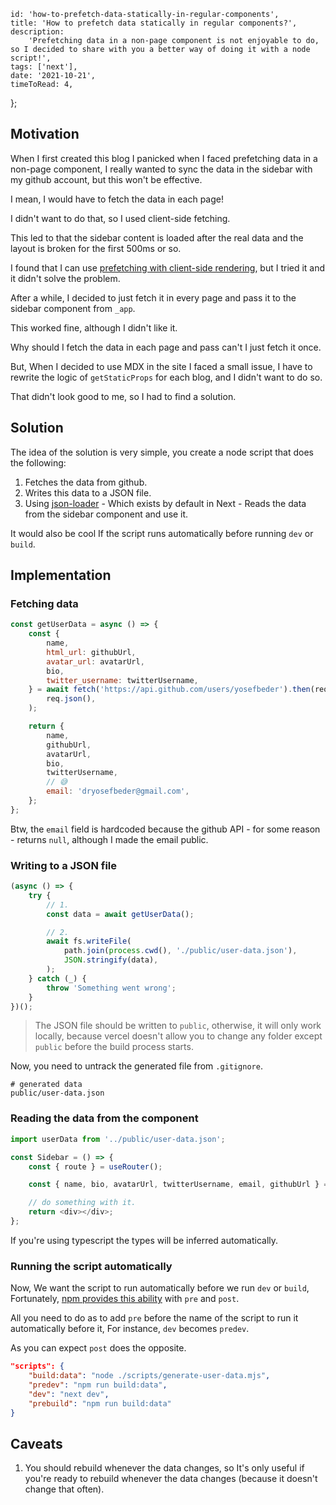 
	id: 'how-to-prefetch-data-statically-in-regular-components',
	title: 'How to prefetch data statically in regular components?',
	description:
		'Prefetching data in a non-page component is not enjoyable to do, so I decided to share with you a better way of doing it with a node script!',
	tags: ['next'],
	date: '2021-10-21',
	timeToRead: 4,
};


## Motivation

When I first created this blog I panicked when I faced prefetching data in a non-page component, I really wanted to sync the data in the sidebar with my github account, but this won't be effective.

I mean, I would have to fetch the data in each page!

I didn't want to do that, so I used client-side fetching.

This led to that the sidebar content is loaded after the real data and the layout is broken for the first 500ms or so.

I found that I can use [prefetching with client-side rendering](https://swr.vercel.app/docs/prefetching), but I tried it and it didn't solve the problem.

After a while, I decided to just fetch it in every page and pass it to the sidebar component from `_app`.

This worked fine, although I didn't like it.

Why should I fetch the data in each page and pass can't I just fetch it once.

But, When I decided to use MDX in the site I faced a small issue, I have to rewrite the logic of `getStaticProps` for each blog, and I didn't want to do so.

That didn't look good to me, so I had to find a solution.

## Solution

The idea of the solution is very simple, you create a node script that does the following:

1. Fetches the data from github.
2. Writes this data to a JSON file.
3. Using [json-loader](https://v4.webpack.js.org/loaders/json-loader/) - Which exists by default in Next - Reads the data from the sidebar component and use it.

It would also be cool If the script runs automatically before running `dev` or `build`.

## Implementation

### Fetching data

```js
const getUserData = async () => {
	const {
		name,
		html_url: githubUrl,
		avatar_url: avatarUrl,
		bio,
		twitter_username: twitterUsername,
	} = await fetch('https://api.github.com/users/yosefbeder').then(req =>
		req.json(),
	);

	return {
		name,
		githubUrl,
		avatarUrl,
		bio,
		twitterUsername,
		// 😅
		email: 'dryosefbeder@gmail.com',
	};
};
```

Btw, the `email` field is hardcoded because the github API - for some reason - returns `null`, although I made the email public.

### Writing to a JSON file

```js
(async () => {
	try {
		// 1.
		const data = await getUserData();

		// 2.
		await fs.writeFile(
			path.join(process.cwd(), './public/user-data.json'),
			JSON.stringify(data),
		);
	} catch (_) {
		throw 'Something went wrong';
	}
})();
```

> The JSON file should be written to `public`, otherwise, it will only work locally, because vercel doesn't allow you to change any folder except `public` before the build process starts.

Now, you need to untrack the generated file from `.gitignore`.

```
# generated data
public/user-data.json
```

### Reading the data from the component

```js
import userData from '../public/user-data.json';

const Sidebar = () => {
	const { route } = useRouter();

	const { name, bio, avatarUrl, twitterUsername, email, githubUrl } = userData;

	// do something with it.
	return <div></div>;
};
```

If you're using typescript the types will be inferred automatically.

### Running the script automatically

Now, We want the script to run automatically before we run `dev` or `build`, Fortunately, [npm provides this ability](https://docs.npmjs.com/cli/v7/using-npm/scripts#pre--post-scripts) with `pre` and `post`.

All you need to do as to add `pre` before the name of the script to run it automatically before it, For instance, `dev` becomes `predev`.

As you can expect `post` does the opposite.

```json
"scripts": {
    "build:data": "node ./scripts/generate-user-data.mjs",
    "predev": "npm run build:data",
    "dev": "next dev",
    "prebuild": "npm run build:data"
}
```

## Caveats

1. You should rebuild whenever the data changes, so It's only useful if you're ready to rebuild whenever the data changes (because it doesn't change that often).
